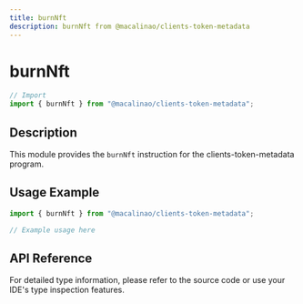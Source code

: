 ```yaml
---
title: burnNft
description: burnNft from @macalinao/clients-token-metadata
---
```


# burnNft

```typescript
// Import
import { burnNft } from "@macalinao/clients-token-metadata";
```

## Description

This module provides the `burnNft` instruction for the clients-token-metadata program.

## Usage Example

```typescript
import { burnNft } from "@macalinao/clients-token-metadata";

// Example usage here
```

## API Reference

For detailed type information, please refer to the source code or use your IDE's type inspection features.

